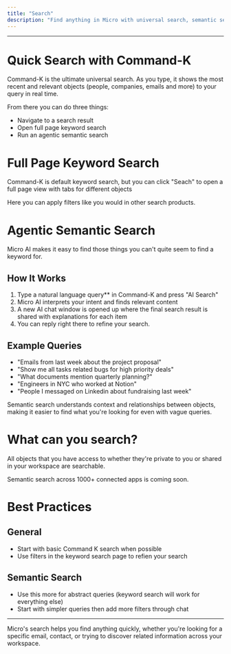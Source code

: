 ```yaml
---
title: "Search"
description: "Find anything in Micro with universal search, semantic search, and advanced filtering capabilities."
---
```


---

# Quick Search with Command-K

Command-K is the ultimate universal search. As you type, it shows the most recent and relevant objects (people, companies, emails and more) to your query in real time.

From there you can do three things:
- Navigate to a search result
- Open full page keyword search
- Run an agentic semantic search


# Full Page Keyword Search

Command-K is default keyword search, but you can click "Seach" to open a full page view with tabs for different objects

Here you can apply filters like you would in other search products.



# Agentic Semantic Search

Micro AI makes it easy to find those things you can't quite seem to find a keyword for.

## How It Works
1. Type a natural language query** in Command-K and press "AI Search"
2. Micro AI interprets your intent and finds relevant content
3. A new AI chat window is opened up where the final search result is shared with explanations for each item
4. You can reply right there to refine your search.

## Example Queries
- "Emails from last week about the project proposal"
- "Show me all tasks related bugs for high priority deals"
- "What documents mention quarterly planning?"
- "Engineers in NYC who worked at Notion"
- "People I messaged on Linkedin about fundraising last week"

<Note>Semantic search understands context and relationships between objects, making it easier to find what you're looking for even with vague queries.</Note>

# What can you search?

All objects that you have access to whether they're private to you or shared in your workspace are searchable.

Semantic search across 1000+ connected apps is coming soon.


# Best Practices

## General
- Start with basic Command K search when possible
- Use filters in the keyword search page to refien your search

## Semantic Search
- Use this more for abstract queries (keyword search will work for everything else)
- Start with simpler queries then add more filters through chat


---

Micro's search helps you find anything quickly, whether you're looking for a specific email, contact, or trying to discover related information across your workspace.

